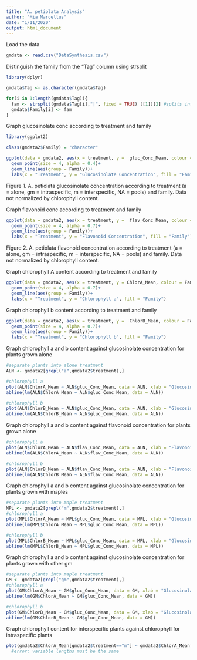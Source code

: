 ```yaml
---
title: "A. petiolata Analysis"
author: "Mia Marcellus"
date: "1/11/2020"
output: html_document
---
```

Load the data
```r
gmdata <- read.csv("DataSynthesis.csv")
```

Distinguish the family from the "Tag" column using strsplit
```r
library(dplyr)

gmdata$Tag <- as.character(gmdata$Tag)

for(i in 1:length(gmdata$Tag)){
  fam <- strsplit(gmdata$Tag[i],"|", fixed = TRUE) [[1]][2] #splits into family
  gmdata$Family[i] <- fam
}

```


Graph glucosinolate conc according to treatment and family
```r
library(ggplot2)

class(gmdata2$Family) = "character"

ggplot(data = gmdata2, aes(x = treatment, y =  gluc_Conc_Mean, colour = Family))+
  geom_point(size = 4, alpha = 0.4)+
  geom_line(aes(group = Family))+
  labs(x = "Treatment", y = "Glucosinolate Concentration", fill = "Family")
```
Figure 1. A. petiolata glucosinolate concentration according to treatment (a = alone, gm = intraspecific, m = interspecific, NA = pools) and family. Data not normalized by chlorophyll content. 

Graph flavonoid conc according to treatment and family
```r
ggplot(data = gmdata2, aes(x = treatment, y =  flav_Conc_Mean, colour = Family))+
  geom_point(size = 4, alpha = 0.7)+
  geom_line(aes(group = Family))+
  labs(x = "Treatment", y = "Flavonoid Concentration", fill = "Family")
```
Figure 2. A. petiolata flavonoid concentration according to treatment (a = alone, gm = intraspecific, m = interspecific, NA = pools) and family. Data not normalized by chlorophyll content.

Graph chlorophyll A content according to treatment and family
```r
ggplot(data = gmdata2, aes(x = treatment, y = ChlorA_Mean, colour = Family))+
  geom_point(size = 4, alpha = 0.7)+
  geom_line(aes(group = Family))+
  labs(x = "Treatment", y = "Chlorophyll a", fill = "Family")
```

Graph chlorophyll b content according to treatment and family
```r
ggplot(data = gmdata2, aes(x = treatment, y =  ChlorB_Mean, colour = Family))+
  geom_point(size = 4, alpha = 0.7)+
  geom_line(aes(group = Family))+
  labs(x = "Treatment", y = "Chlorophyll b", fill = "Family")
```

Graph chlorophyll a and b content against glucosinolate concentration for plants grown alone
```r
#separate plants into alone treatment
ALN <- gmdata2[grepl("a",gmdata2$treatment),]

#chlorophyll a
plot(ALN$ChlorA_Mean ~ ALN$gluc_Conc_Mean, data = ALN, xlab = "Glucosinolate Concentration", ylab = "Chlorophyll a Content")
abline(lm(ALN$ChlorA_Mean ~ ALN$gluc_Conc_Mean, data = ALN))

#chlorophyll b
plot(ALN$ChlorB_Mean ~ ALN$gluc_Conc_Mean, data = ALN, xlab = "Glucosinolate Concentration", ylab = "Chlorophyll b Content")
abline(lm(ALN$ChlorB_Mean ~ ALN$gluc_Conc_Mean, data = ALN))
```

Graph chlorophyll a and b content against flavonoid concentration for plants grown alone
```r
#chlorophyll a
plot(ALN$ChlorA_Mean ~ ALN$flav_Conc_Mean, data = ALN, xlab = "Flavonoid Concentration", ylab = "Chlorophyll a Content")
abline(lm(ALN$ChlorA_Mean ~ ALN$flav_Conc_Mean, data = ALN))

#chlorophyll b
plot(ALN$ChlorB_Mean ~ ALN$flav_Conc_Mean, data = ALN, xlab = "Flavonoid Concentration", ylab = "Chlorophyll b Content")
abline(lm(ALN$ChlorB_Mean ~ ALN$flav_Conc_Mean, data = ALN))
```

Graph chlorophyll a and b content against glucosinolate concentration for plants grown with maples
```r
#separate plants into maple treatment
MPL <- gmdata2[grepl("m",gmdata2$treatment),]
#chlorophyll a
plot(MPL$ChlorA_Mean ~ MPL$gluc_Conc_Mean, data = MPL, xlab = "Glucosinolate Concentration", ylab = "Chlorophyll a Content")
abline(lm(MPL$ChlorA_Mean ~ MPL$gluc_Conc_Mean, data = MPL))

#chlorophyll b
plot(MPL$ChlorB_Mean ~ MPL$gluc_Conc_Mean, data = MPL, xlab = "Glucosinolate Concentration", ylab = "Chlorophyll b Content")
abline(lm(MPL$ChlorB_Mean ~ MPL$gluc_Conc_Mean, data = MPL))
```
Graph chlorophyll a and b content against glucosinolate concentration for plants grown with other gm
```r
#separate plants into maple treatment
GM <- gmdata2[grepl("gm",gmdata2$treatment),]
#chlorophyll a
plot(GM$ChlorA_Mean ~ GM$gluc_Conc_Mean, data = GM, xlab = "Glucosinolate Concentration", ylab = "Chlorophyll a Content")
abline(lm(GM$ChlorA_Mean ~ GM$gluc_Conc_Mean, data = GM))

#chlorophyll b
plot(GM$ChlorB_Mean ~ GM$gluc_Conc_Mean, data = GM, xlab = "Glucosinolate Concentration", ylab = "Chlorophyll b Content")
abline(lm(GM$ChlorB_Mean ~ GM$gluc_Conc_Mean, data = GM))
```

Graph chlorophyll content for interspecific plants against chlorophyll for intraspecific plants
```r
plot(gmdata2$ChlorA_Mean[gmdata2$treatment=="m"] ~ gmdata2$ChlorA_Mean[gmdata2$treatment=="gm"])
  #error: variable lengths must be the same                                                  
```



